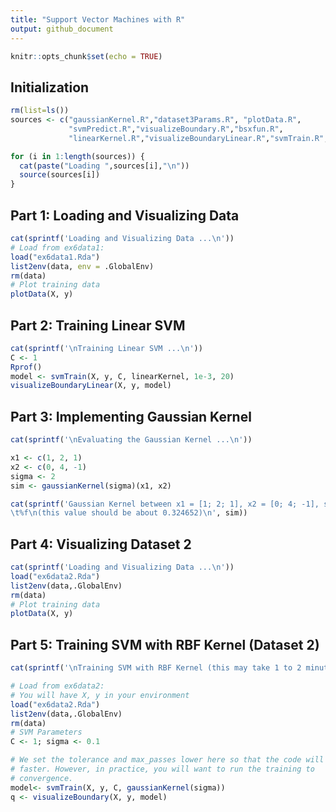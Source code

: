 ```yaml
---
title: "Support Vector Machines with R"
output: github_document
---
```


```r
knitr::opts_chunk$set(echo = TRUE)
```

## Initialization

```r
rm(list=ls())
sources <- c("gaussianKernel.R","dataset3Params.R", "plotData.R",
             "svmPredict.R","visualizeBoundary.R","bsxfun.R",
             "linearKernel.R","visualizeBoundaryLinear.R","svmTrain.R","meshgrid.R")

for (i in 1:length(sources)) {
  cat(paste("Loading ",sources[i],"\n"))
  source(sources[i])
}
```

## Part 1: Loading and Visualizing Data

```r
cat(sprintf('Loading and Visualizing Data ...\n'))
# Load from ex6data1: 
load("ex6data1.Rda")
list2env(data, env = .GlobalEnv)
rm(data)
# Plot training data
plotData(X, y)
```

## Part 2: Training Linear SVM

```r
cat(sprintf('\nTraining Linear SVM ...\n'))
C <- 1
Rprof()
model <- svmTrain(X, y, C, linearKernel, 1e-3, 20)
visualizeBoundaryLinear(X, y, model)
```

## Part 3: Implementing Gaussian Kernel

```r
cat(sprintf('\nEvaluating the Gaussian Kernel ...\n'))

x1 <- c(1, 2, 1)
x2 <- c(0, 4, -1)
sigma <- 2
sim <- gaussianKernel(sigma)(x1, x2)

cat(sprintf('Gaussian Kernel between x1 = [1; 2; 1], x2 = [0; 4; -1], sigma = 0.5 :\n
\t%f\n(this value should be about 0.324652)\n', sim))
```

## Part 4: Visualizing Dataset 2

```r
cat(sprintf('Loading and Visualizing Data ...\n'))
load("ex6data2.Rda")
list2env(data,.GlobalEnv)
rm(data)
# Plot training data
plotData(X, y)
```

## Part 5: Training SVM with RBF Kernel (Dataset 2)

```r
cat(sprintf('\nTraining SVM with RBF Kernel (this may take 1 to 2 minutes) ...\n'))

# Load from ex6data2: 
# You will have X, y in your environment
load("ex6data2.Rda")
list2env(data,.GlobalEnv)
rm(data)
# SVM Parameters
C <- 1; sigma <- 0.1

# We set the tolerance and max_passes lower here so that the code will run
# faster. However, in practice, you will want to run the training to
# convergence.
model<- svmTrain(X, y, C, gaussianKernel(sigma))
q <- visualizeBoundary(X, y, model)
```
